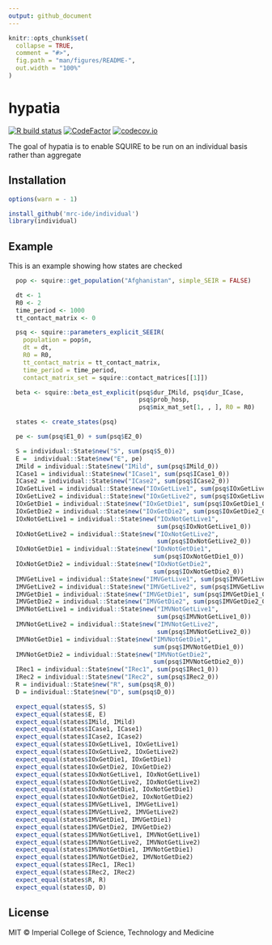```yaml
---
output: github_document
---
```


<!-- README.md is generated from README.Rmd. Please edit that file -->

```r
knitr::opts_chunk$set(
  collapse = TRUE,
  comment = "#>",
  fig.path = "man/figures/README-",
  out.width = "100%"
)
```

# hypatia

<!-- badges: start -->
[![R build status](https://github.com/mrc-ide/hypatia/workflows/R-CMD-check/badge.svg)](https://github.com/mrc-ide/hypatia/actions)
[![CodeFactor](https://www.codefactor.io/repository/github/mrc-ide/hypatia/badge)](https://www.codefactor.io/repository/github/mrc-ide/hypatia)
[![codecov.io](https://codecov.io/github/mrc-ide/hypatia/coverage.svg?branch=main)](https://codecov.io/github/mrc-ide/hypatia?branch=main)
<!-- badges: end -->

The goal of hypatia is to enable SQUIRE to be run on an individual basis rather than aggregate

## Installation

``` r
options(warn = - 1) 

install_github('mrc-ide/individual')
library(individual)
```

## Example
This is an example showing how states are checked

``` r
  pop <- squire::get_population("Afghanistan", simple_SEIR = FALSE)

  dt <- 1
  R0 <- 2
  time_period <- 1000
  tt_contact_matrix <- 0

  psq <- squire::parameters_explicit_SEEIR(
    population = pop$n,
    dt = dt,
    R0 = R0,
    tt_contact_matrix = tt_contact_matrix,
    time_period = time_period,
    contact_matrix_set = squire::contact_matrices[[1]])

  beta <- squire::beta_est_explicit(psq$dur_IMild, psq$dur_ICase,
                                    psq$prob_hosp,
                                    psq$mix_mat_set[1, , ], R0 = R0)

  states <- create_states(psq)

  pe <- sum(psq$E1_0) + sum(psq$E2_0)

  S = individual::State$new("S", sum(psq$S_0))
  E =  individual::State$new("E", pe)
  IMild = individual::State$new("IMild", sum(psq$IMild_0))
  ICase1 = individual::State$new("ICase1", sum(psq$ICase1_0))
  ICase2 = individual::State$new("ICase2", sum(psq$ICase2_0))
  IOxGetLive1 = individual::State$new("IOxGetLive1", sum(psq$IOxGetLive1_0))
  IOxGetLive2 = individual::State$new("IOxGetLive2", sum(psq$IOxGetLive2_0))
  IOxGetDie1 = individual::State$new("IOxGetDie1", sum(psq$IOxGetDie1_0))
  IOxGetDie2 = individual::State$new("IOxGetDie2", sum(psq$IOxGetDie2_0))
  IOxNotGetLive1 = individual::State$new("IOxNotGetLive1",
                                         sum(psq$IOxNotGetLive1_0))
  IOxNotGetLive2 = individual::State$new("IOxNotGetLive2",
                                         sum(psq$IOxNotGetLive2_0))
  IOxNotGetDie1 = individual::State$new("IOxNotGetDie1",
                                        sum(psq$IOxNotGetDie1_0))
  IOxNotGetDie2 = individual::State$new("IOxNotGetDie2",
                                        sum(psq$IOxNotGetDie2_0))
  IMVGetLive1 = individual::State$new("IMVGetLive1", sum(psq$IMVGetLive1_0))
  IMVGetLive2 = individual::State$new("IMVGetLive2", sum(psq$IMVGetLive2_0))
  IMVGetDie1 = individual::State$new("IMVGetDie1", sum(psq$IMVGetDie1_0))
  IMVGetDie2 = individual::State$new("IMVGetDie2", sum(psq$IMVGetDie2_0))
  IMVNotGetLive1 = individual::State$new("IMVNotGetLive1",
                                         sum(psq$IMVNotGetLive1_0))
  IMVNotGetLive2 = individual::State$new("IMVNotGetLive2",
                                         sum(psq$IMVNotGetLive2_0))
  IMVNotGetDie1 = individual::State$new("IMVNotGetDie1",
                                        sum(psq$IMVNotGetDie1_0))
  IMVNotGetDie2 = individual::State$new("IMVNotGetDie2",
                                        sum(psq$IMVNotGetDie2_0))
  IRec1 = individual::State$new("IRec1", sum(psq$IRec1_0))
  IRec2 = individual::State$new("IRec2", sum(psq$IRec2_0))
  R = individual::State$new("R", sum(psq$R_0))
  D = individual::State$new("D", sum(psq$D_0))

  expect_equal(states$S, S)
  expect_equal(states$E, E)
  expect_equal(states$IMild, IMild)
  expect_equal(states$ICase1, ICase1)
  expect_equal(states$ICase2, ICase2)
  expect_equal(states$IOxGetLive1, IOxGetLive1)
  expect_equal(states$IOxGetLive2, IOxGetLive2)
  expect_equal(states$IOxGetDie1, IOxGetDie1)
  expect_equal(states$IOxGetDie2, IOxGetDie2)
  expect_equal(states$IOxNotGetLive1, IOxNotGetLive1)
  expect_equal(states$IOxNotGetLive2, IOxNotGetLive2)
  expect_equal(states$IOxNotGetDie1, IOxNotGetDie1)
  expect_equal(states$IOxNotGetDie2, IOxNotGetDie2)
  expect_equal(states$IMVGetLive1, IMVGetLive1)
  expect_equal(states$IMVGetLive2, IMVGetLive2)
  expect_equal(states$IMVGetDie1, IMVGetDie1)
  expect_equal(states$IMVGetDie2, IMVGetDie2)
  expect_equal(states$IMVNotGetLive1, IMVNotGetLive1)
  expect_equal(states$IMVNotGetLive2, IMVNotGetLive2)
  expect_equal(states$IMVNotGetDie1, IMVNotGetDie1)
  expect_equal(states$IMVNotGetDie2, IMVNotGetDie2)
  expect_equal(states$IRec1, IRec1)
  expect_equal(states$IRec2, IRec2)
  expect_equal(states$R, R)
  expect_equal(states$D, D)
```

## License

MIT © Imperial College of Science, Technology and Medicine
